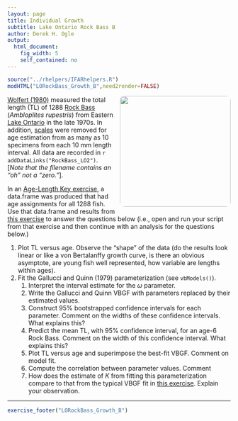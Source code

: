```yaml
---
layout: page
title: Individual Growth
subtitle: Lake Ontario Rock Bass B
author: Derek H. Ogle
output: 
  html_document: 
    fig_width: 5
    self_contained: no
---
```

```r
source("../rhelpers/IFARhelpers.R")
modHTML("LORockBass_Growth_B",need2render=FALSE)
```

<img style="float: right; margin: 0px 0px 10px 10px; border-radius:10px;" src="imgs/rock-bass-4.jpg" width="250px" />
[Wolfert (1980)](https://pubs.er.usgs.gov/publication/1000461) measured the total length (TL) of 1288 [Rock Bass](https://en.wikipedia.org/wiki/Rock_bass) (*Ambloplites rupestris*) from Eastern [Lake Ontario](https://en.wikipedia.org/wiki/Lake_Ontario) in the late 1970s.  In addition, [scales](https://en.wikipedia.org/wiki/Fish_scale) were removed for age estimation from as many as 10 specimens from each 10 mm length interval.  All data are recorded in `r addDataLinks("RockBass_LO2")`. [*Note that the filename contains an "oh" not a "zero."*].

In an [Age-Length Key exercise](LORockBass_ALK_B.html), a data.frame was produced that had age assignments for all 1288 fish.  Use that data.frame and results from [this exercise](LORockBass_Growth_A.html) to answer the questions below (i.e., open and run your script from that exercise and then continue with an analysis for the questions below.)

1. Plot TL versus age.  Observe the "shape" of the data (do the results look linear or like a von Bertalanffy growth curve, is there an obvious asymptote, are young fish well represented, how variable are lengths within ages).
1. Fit the Gallucci and Quinn (1979) parameterization (see `vbModels()`).
    1. Interpret the interval estimate for the $\omega$ parameter.
    1. Write the Gallucci and Quinn VBGF with parameters replaced by their estimated values.
    1. Construct 95% bootstrapped confidence intervals for each parameter.  Comment on the widths of these confidence intervals.  What explains this?
    1. Predict the mean TL, with 95% confidence interval, for an age-6 Rock Bass.  Comment on the width of this confidence interval.  What explains this?
    1. Plot TL versus age and superimpose the best-fit VBGF.  Comment on model fit.
    1. Compute the correlation between parameter values.  Comment
    1. How does the estimate of $K$ from fitting this parameterization compare to that from the typical VBGF fit in [this exercise](LORockBass_Growth_A.html).  Explain your observation.

---
```r
exercise_footer("LORockBass_Growth_B")
```
